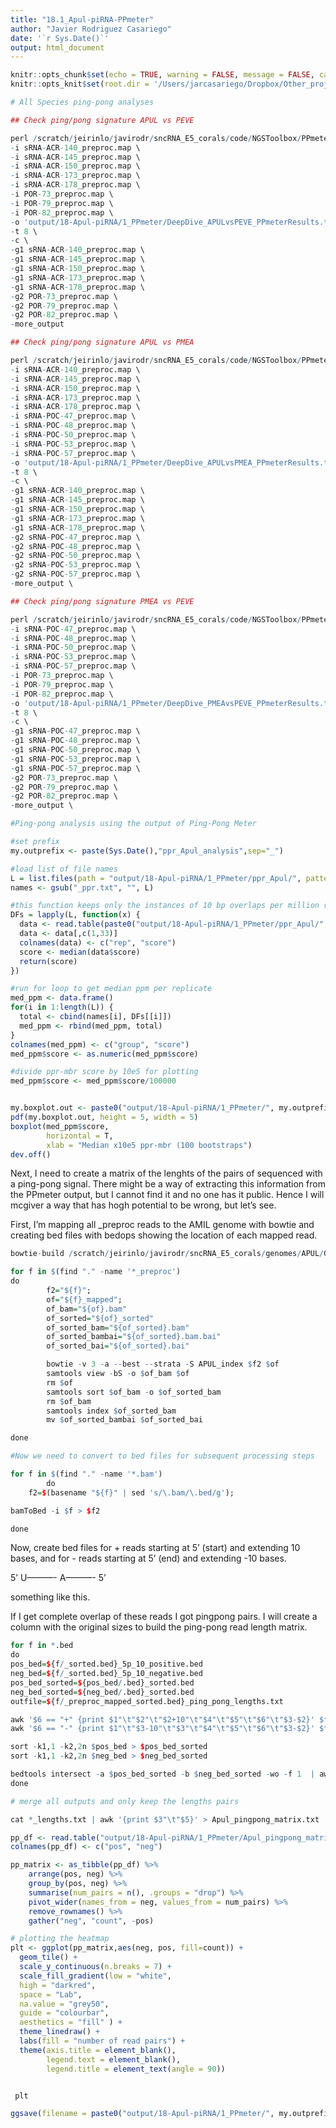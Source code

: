 ```yaml
---
title: "18.1_Apul-piRNA-PPmeter"
author: "Javier Rodriguez Casariego"
date: '`r Sys.Date()`'
output: html_document
---
```


```r
knitr::opts_chunk$set(echo = TRUE, warning = FALSE, message = FALSE, cache = TRUE)
knitr::opts_knit$set(root.dir = '/Users/jarcasariego/Dropbox/Other_projects/E5_work/deep-dive/D-Apul/')
```

```r

# All Species ping-pong analyses

## Check ping/pong signature APUL vs PEVE 

perl /scratch/jeirinlo/javirodr/sncRNA_E5_corals/code/NGSToolbox/PPmeter.pl \
-i sRNA-ACR-140_preproc.map \
-i sRNA-ACR-145_preproc.map \
-i sRNA-ACR-150_preproc.map \
-i sRNA-ACR-173_preproc.map \
-i sRNA-ACR-178_preproc.map \
-i POR-73_preproc.map \
-i POR-79_preproc.map \
-i POR-82_preproc.map \
-o 'output/18-Apul-piRNA/1_PPmeter/DeepDive_APULvsPEVE_PPmeterResults.txt' \
-t 8 \
-c \
-g1 sRNA-ACR-140_preproc.map \
-g1 sRNA-ACR-145_preproc.map \
-g1 sRNA-ACR-150_preproc.map \
-g1 sRNA-ACR-173_preproc.map \
-g1 sRNA-ACR-178_preproc.map \
-g2 POR-73_preproc.map \
-g2 POR-79_preproc.map \
-g2 POR-82_preproc.map \
-more_output

## Check ping/pong signature APUL vs PMEA 

perl /scratch/jeirinlo/javirodr/sncRNA_E5_corals/code/NGSToolbox/PPmeter.pl \
-i sRNA-ACR-140_preproc.map \
-i sRNA-ACR-145_preproc.map \
-i sRNA-ACR-150_preproc.map \
-i sRNA-ACR-173_preproc.map \
-i sRNA-ACR-178_preproc.map \
-i sRNA-POC-47_preproc.map \
-i sRNA-POC-48_preproc.map \
-i sRNA-POC-50_preproc.map \
-i sRNA-POC-53_preproc.map \
-i sRNA-POC-57_preproc.map \
-o 'output/18-Apul-piRNA/1_PPmeter/DeepDive_APULvsPMEA_PPmeterResults.txt' \
-t 8 \
-c \
-g1 sRNA-ACR-140_preproc.map \
-g1 sRNA-ACR-145_preproc.map \
-g1 sRNA-ACR-150_preproc.map \
-g1 sRNA-ACR-173_preproc.map \
-g1 sRNA-ACR-178_preproc.map \
-g2 sRNA-POC-47_preproc.map \
-g2 sRNA-POC-48_preproc.map \
-g2 sRNA-POC-50_preproc.map \
-g2 sRNA-POC-53_preproc.map \
-g2 sRNA-POC-57_preproc.map \
-more_output \

## Check ping/pong signature PMEA vs PEVE 

perl /scratch/jeirinlo/javirodr/sncRNA_E5_corals/code/NGSToolbox/PPmeter.pl \
-i sRNA-POC-47_preproc.map \
-i sRNA-POC-48_preproc.map \
-i sRNA-POC-50_preproc.map \
-i sRNA-POC-53_preproc.map \
-i sRNA-POC-57_preproc.map \
-i POR-73_preproc.map \
-i POR-79_preproc.map \
-i POR-82_preproc.map \
-o 'output/18-Apul-piRNA/1_PPmeter/DeepDive_PMEAvsPEVE_PPmeterResults.txt' \
-t 8 \
-c \
-g1 sRNA-POC-47_preproc.map \
-g1 sRNA-POC-48_preproc.map \
-g1 sRNA-POC-50_preproc.map \
-g1 sRNA-POC-53_preproc.map \
-g1 sRNA-POC-57_preproc.map \
-g2 POR-73_preproc.map \
-g2 POR-79_preproc.map \
-g2 POR-82_preproc.map \
-more_output \


```

```r
#Ping-pong analysis using the output of Ping-Pong Meter

#set prefix
my.outprefix <- paste(Sys.Date(),"ppr_Apul_analysis",sep="_")

#load list of file names
L = list.files(path = "output/18-Apul-piRNA/1_PPmeter/ppr_Apul/", pattern=".txt", recursive = T)
names <- gsub("_ppr.txt", "", L)

#this function keeps only the instances of 10 bp overlaps per million read pairs
DFs = lapply(L, function(x) {
  data <- read.table(paste0("output/18-Apul-piRNA/1_PPmeter/ppr_Apul/", x), skip = 2, nrows = 100)
  data <- data[,c(1,33)]
  colnames(data) <- c("rep", "score")
  score <- median(data$score)
  return(score)
})

#run for loop to get median ppm per replicate
med_ppm <- data.frame()
for(i in 1:length(L)) {
  total <- cbind(names[i], DFs[[i]])
  med_ppm <- rbind(med_ppm, total)
}
colnames(med_ppm) <- c("group", "score")
med_ppm$score <- as.numeric(med_ppm$score)

#divide ppr-mbr score by 10e5 for plotting
med_ppm$score <- med_ppm$score/100000


my.boxplot.out <- paste0("output/18-Apul-piRNA/1_PPmeter/", my.outprefix,"_PP_Percentages.pdf")
pdf(my.boxplot.out, height = 5, width = 5)
boxplot(med_ppm$score,
        horizontal = T,
        xlab = "Median x10e5 ppr-mbr (100 bootstraps")
dev.off()
```
Next, I need to create a matrix of the lenghts of the pairs of sequenced with a ping-pong signal. There might be a way of extracting this information from the PPmeter output, but I cannot find it and no one has it public. Hence I will mcgiver a way that has hogh potential to be wrong, but let's see.

First, I'm mapping all _preproc reads to the AMIL genome with bowtie and creating bed files with bedops showing the location of each mapped read. 

```r

bowtie-build /scratch/jeirinlo/javirodr/sncRNA_E5_corals/genomes/APUL/GCF_013753865.1_Amil_v2.1_genomic.fna APUL_index

for f in $(find "." -name '*_preproc')
do
        f2="${f}";
        of="${f}_mapped";
        of_bam="${of}.bam"
        of_sorted="${of}_sorted"
        of_sorted_bam="${of_sorted}.bam"
        of_sorted_bambai="${of_sorted}.bam.bai"
        of_sorted_bai="${of_sorted}.bai"

        bowtie -v 3 -a --best --strata -S APUL_index $f2 $of
        samtools view -bS -o $of_bam $of
        rm $of
        samtools sort $of_bam -o $of_sorted_bam
        rm $of_bam
        samtools index $of_sorted_bam
        mv $of_sorted_bambai $of_sorted_bai

done

#Now we need to convert to bed files for subsequent processing steps

for f in $(find "." -name '*.bam')
        do
    f2=$(basename "${f}" | sed 's/\.bam/\.bed/g');

bamToBed -i $f > $f2

done

```

Now, create bed files for + reads starting at 5' (start) and extending 10 bases, and for - reads starting at 5' (end) and extending -10 bases.
 
 5' U----------
    A---------- 5'

something like this.

If I get complete overlap of these reads I got pingpong pairs. 
I will create a column with the original sizes to build the ping-pong read length matrix.

```r

for f in *.bed
do
pos_bed=${f/_sorted.bed}_5p_10_positive.bed
neg_bed=${f/_sorted.bed}_5p_10_negative.bed
pos_bed_sorted=${pos_bed/.bed}_sorted.bed
neg_bed_sorted=${neg_bed/.bed}_sorted.bed
outfile=${f/_preproc_mapped_sorted.bed}_ping_pong_lengths.txt

awk '$6 == "+" {print $1"\t"$2"\t"$2+10"\t"$4"\t"$5"\t"$6"\t"$3-$2}' $f > $pos_bed
awk '$6 == "-" {print $1"\t"$3-10"\t"$3"\t"$4"\t"$5"\t"$6"\t"$3-$2}' $f > $neg_bed

sort -k1,1 -k2,2n $pos_bed > $pos_bed_sorted
sort -k1,1 -k2,2n $neg_bed > $neg_bed_sorted

bedtools intersect -a $pos_bed_sorted -b $neg_bed_sorted -wo -f 1  | awk 'BEGIN { OFS = "\t" } { print $1, $4, $7, $11, $14 }' > $outfile
done

# merge all outputs and only keep the lengths pairs

cat *_lengths.txt | awk '{print $3"\t"$5}' > Apul_pingpong_matrix.txt

```

```r

pp_df <- read.table("output/18-Apul-piRNA/1_PPmeter/Apul_pingpong_matrix.txt", header = F)
colnames(pp_df) <- c("pos", "neg")

pp_matrix <- as_tibble(pp_df) %>% 
    arrange(pos, neg) %>% 
    group_by(pos, neg) %>% 
    summarise(num_pairs = n(), .groups = "drop") %>% 
    pivot_wider(names_from = neg, values_from = num_pairs) %>% 
    remove_rownames() %>%
    gather("neg", "count", -pos)

# plotting the heatmap
plt <- ggplot(pp_matrix,aes(neg, pos, fill=count)) + 
  geom_tile() + 
  scale_y_continuous(n.breaks = 7) +
  scale_fill_gradient(low = "white",
  high = "darkred",
  space = "Lab",
  na.value = "grey50",
  guide = "colourbar",
  aesthetics = "fill" ) + 
  theme_linedraw() +
  labs(fill = "number of read pairs") +
  theme(axis.title = element_blank(),
        legend.text = element_blank(),
        legend.title = element_text(angle = 90))


 plt

ggsave(filename = paste0("output/18-Apul-piRNA/1_PPmeter/", my.outprefix,"piRNA_pp_pair_heat.png"), plt, width = 6, height = 5)
```

